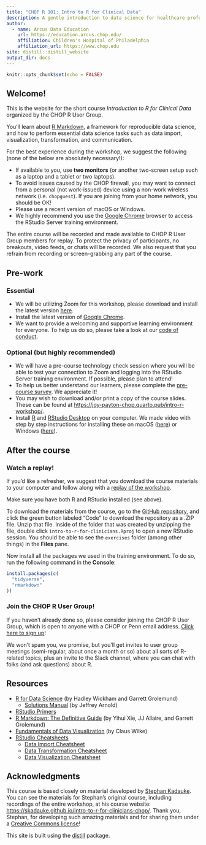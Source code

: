 ```yaml
---
title: "CHOP R 101: Intro to R for Clinical Data"
description: A gentle introduction to data science for healthcare professionals and clinical researchers.
author:
  - name: Arcus Data Education
    url: https://education.arcus.chop.edu/
    affiliation: Children's Hospital of Philadelphia
    affiliation_url: https://www.chop.edu
site: distill::distill_website
output_dir: docs
---
```


<!-- Update site with rmarkdown::render_site("site/") -->

```r
knitr::opts_chunk$set(echo = FALSE)
```

## Welcome!

This is the website for the short course *Introduction to R for Clinical Data* organized by the CHOP R User Group.

You'll learn about [R Markdown](https://rmarkdown.rstudio.com/), a framework for reproducible data science, and how to perform essential data science tasks such as data import, visualization, transformation, and communication.

For the best experience during the workshop, we suggest the following (none of the below are absolutely necessary!):

- If available to you, use **two monitors** (or another two-screen setup such as a laptop and a tablet or two laptops).
- To avoid issues caused by the CHOP firewall, you may want to connect from a personal (not work-issued) device using a non-work wireless network (i.e. `chopguest`). If you are joining from your home network, you should be OK!
- Please use a recent version of macOS or Windows.
- We highly recommend you use the [Google Chrome](https://www.google.com/chrome/) browser to access the RStudio Server training environment.

The entire course will be recorded and made available to CHOP R User Group members for replay. To protect the privacy of participants, no breakouts, video feeds, or chats will be recorded. We also request that you refrain from recording or screen-grabbing any part of the course.

## Pre-work

### Essential

- We will be utilizing Zoom for this workshop, please download and install the latest version [here](https://zoom.us/download).
- Install the latest version of [Google Chrome](https://www.google.com/chrome/).
- We want to provide a welcoming and supportive learning environment for everyone. To help us do so, please take a look at our [code of conduct](conduct.html).

### Optional (but highly recommended)

- We will have a pre-course technology check session where you will be able to test your connection to Zoom and logging into the RStudio Server training environment. If possible, please plan to attend!
- To help us better understand our learners, please complete the [pre-course survey](https://redcap.link/pre_r_for_clinical_data). We appreciate it!
- You may wish to download and/or print a copy of the course slides. These can be found at <https://joy-payton-chop.quarto.pub/intro-r-workshop/>.
- Install [R](https://cloud.r-project.org/) and [RStudio Desktop](https://rstudio.com/products/rstudio/download/) on your computer. We made video with step by step instructions for installing these on macOS ([here](https://www.youtube.com/watch?v=GM88tYlEy_g)) or Windows ([here](https://www.youtube.com/watch?v=JRKmZK5-6aE)).


## After the course

### Watch a replay!

If you'd like a refresher, we suggest that you download the course materials to your computer and follow along with a [replay of the workshop](https://www.youtube.com/watch?v=XCofS3gZ94o).

Make sure you have both R and RStudio installed (see above).

To download the materials from the course, go to the [GitHub repository](https://github.com/arcus/intro-to-r-for-clinicians-chop), and click the green button labeled "Code" to download the repository as a .ZIP file. Unzip that file. Inside of the folder that was created by unzipping the file, double click `intro-to-r-for-clinicians.Rproj` to open a new RStudio session. You should be able to see the `exercises` folder (among other things) in the **Files** pane.

Now install all the packages we used in the training environment. To do so, run the following command in the **Console**:

```r
install.packages(c(
  "tidyverse",
  "rmarkdown"
))
```

### Join the CHOP R User Group!

If you haven't already done so, please consider joining the CHOP R User Group, which is open to anyone with a CHOP or Penn email address. [Click here to sign up](http://bit.ly/chopRusers)!

We won't spam you, we promise, but you'll get invites to user group meetings (semi-regular, about once a month or so) about all sorts of R-related topics, plus an invite to the Slack channel, where you can chat with folks (and ask questions) about R.

## Resources

- [R for Data Science](https://r4ds.had.co.nz/) (by Hadley Wickham and Garrett Grolemund)
  - [Solutions Manual](https://jrnold.github.io/r4ds-exercise-solutions/) (by Jeffrey Arnold)
- [RStudio Primers](https://rstudio.cloud/learn/primers)
- [R Markdown: The Definitive Guide](https://bookdown.org/yihui/rmarkdown/) (by Yihui Xie, JJ Allaire, and Garrett Grolemund)
- [Fundamentals of Data Visualization](https://clauswilke.com/dataviz/) (by Claus Wilke)
- [RStudio Cheatsheets](https://rstudio.com/resources/cheatsheets/)
  - [Data Import Cheatsheet](https://github.com/rstudio/cheatsheets/raw/master/data-import.pdf)
  - [Data Transformation Cheatsheet](https://github.com/rstudio/cheatsheets/raw/master/data-transformation.pdf)
  - [Data Visualization Cheatsheet](https://github.com/rstudio/cheatsheets/raw/master/data-visualization-2.1.pdf)

## Acknowledgments {.appendix}

This course is based closely on material developed by [Stephan Kadauke](https://www.linkedin.com/in/skadauke/). You can see the materials for Stephan's original course, including recordings of the entire workshop, at his course website: [https://skadauke.github.io/intro-to-r-for-clinicians-chop/](https://skadauke.github.io/intro-to-r-for-clinicians-chop/). Thank you, Stephan, for developing such amazing materials and for sharing them under a [Creative Commons license](https://github.com/skadauke/intro-to-r-for-clinicians-chop/blob/master/LICENSE.txt)!

This site is built using the [distill](https://rstudio.github.io/distill/) package.

<!-- Update site with rmarkdown::render_site("site/") -->
